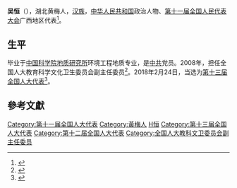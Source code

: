 '''吴恒'''（{{bd|1956年||}}），湖北黄梅人，[[汉族|汉族]]，[[中华人民共和国|中华人民共和国]]政治人物、[[第十一届全国人民代表大会|第十一届全国人民代表大会]]广西地区代表<ref>{{cite web|author=新华网|title=第十一届全国人大代表|url=http://news.xinhuanet.com/ziliao/2008-03/03/content_7708230.htm?node=36628|publisher=新华网|accessdate=2014-01-07|archive-date=2014-01-10|archive-url=https://web.archive.org/web/20140110211415/http://news.xinhuanet.com/ziliao/2008-03/03/content_7708230.htm?node=36628|dead-url=no}}</ref>。

== 生平 ==

毕业于[[中国科学院地质研究所|中国科学院地质研究所]]环境工程地质专业，是[[中共|中共]]党员。2008年，担任全国人大教育科学文化卫生委员会副主任委员<ref>{{cite news|title=全国人大代表信息-吴恒|url=http://210.82.31.1:8084/delegate/viewDelegate.action?dbid=111981|accessdate=2013-04-05|newspaper=全国人大网|archive-url=https://web.archive.org/web/20121101121433/http://www.npc.gov.cn/delegate/viewDelegate.action?dbid=111981|archive-date=2012-11-01|dead-url=yes}}</ref>。2018年2月24日，当选为[[第十三届全国人大代表|第十三届全国人大代表]]<ref>{{Cite web|title=（受权发布）中华人民共和国第十三届全国人民代表大会代表名单-中新网|url=http://www.chinanews.com/gn/2018/02-25/8453959.shtml|accessdate=2021-02-19|work=[[中国新闻网|中国新闻网]]|archive-date=2018-02-27|archive-url=https://web.archive.org/web/20180227031724/http://www.chinanews.com/gn/2018/02-25/8453959.shtml|dead-url=no}}</ref>。

==參考文獻==
{{reflist}}

[[Category:第十一届全国人大代表|Category:第十一届全国人大代表]]
[[Category:黃梅人|Category:黃梅人]]
[[Category:吴姓|H恒]]
[[Category:第十三届全国人大代表|Category:第十三届全国人大代表]]
[[Category:第十二届全国人大代表|Category:第十二届全国人大代表]]
[[Category:全国人大教科文卫委员会副主任委员|Category:全国人大教科文卫委员会副主任委员]]